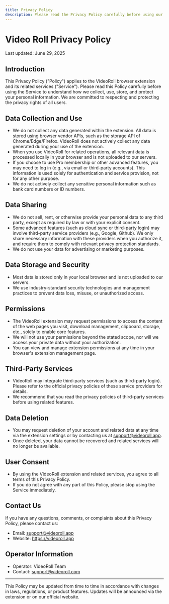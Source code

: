 ```yaml
---
title: Privacy Policy
description: Please read the Privacy Policy carefully before using our services.
---
```


# Video Roll Privacy Policy

Last updated: June 29, 2025

## Introduction

This Privacy Policy ("Policy") applies to the VideoRoll browser extension and its related services ("Service"). Please read this Policy carefully before using the Service to understand how we collect, use, store, and protect your personal information. We are committed to respecting and protecting the privacy rights of all users.

## Data Collection and Use

- We do not collect any data generated within the extension. All data is stored using browser vendor APIs, such as the storage API of Chrome/Edge/Firefox. VideoRoll does not actively collect any data generated during your use of the extension.
- When you use VideoRoll for related operations, all relevant data is processed locally in your browser and is not uploaded to our servers.
- If you choose to use Pro membership or other advanced features, you may need to log in (e.g., via email or third-party accounts). This information is used solely for authentication and service provision, not for any other purpose.
- We do not actively collect any sensitive personal information such as bank card numbers or ID numbers.

## Data Sharing

- We do not sell, rent, or otherwise provide your personal data to any third party, except as required by law or with your explicit consent.
- Some advanced features (such as cloud sync or third-party login) may involve third-party service providers (e.g., Google, Github). We only share necessary information with these providers when you authorize it, and require them to comply with relevant privacy protection standards.
- We do not use your data for advertising or marketing purposes.

## Data Storage and Security

- Most data is stored only in your local browser and is not uploaded to our servers.
- We use industry-standard security technologies and management practices to prevent data loss, misuse, or unauthorized access.

## Permissions

- The VideoRoll extension may request permissions to access the content of the web pages you visit, download management, clipboard, storage, etc., solely to enable core features.
- We will not use your permissions beyond the stated scope, nor will we access your private data without your authorization.
- You can view and manage extension permissions at any time in your browser's extension management page.

## Third-Party Services

- VideoRoll may integrate third-party services (such as third-party login). Please refer to the official privacy policies of these service providers for details.
- We recommend that you read the privacy policies of third-party services before using related features.

## Data Deletion

- You may request deletion of your account and related data at any time via the extension settings or by contacting us at support@videoroll.app.
- Once deleted, your data cannot be recovered and related services will no longer be available.

## User Consent

- By using the VideoRoll extension and related services, you agree to all terms of this Privacy Policy.
- If you do not agree with any part of this Policy, please stop using the Service immediately.

## Contact Us

If you have any questions, comments, or complaints about this Privacy Policy, please contact us:
- Email: support@videoroll.app
- Website: https://videoroll.app

## Operator Information

- Operator: VideoRoll Team
- Contact: support@videoroll.com

---

This Policy may be updated from time to time in accordance with changes in laws, regulations, or product features. Updates will be announced via the extension or on our official website.
